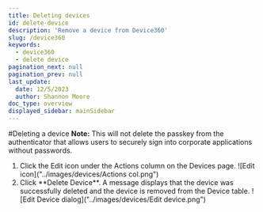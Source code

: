 ```yaml
---
title: Deleting devices
id: delete-device
description: 'Remove a device from Device360'
slug: /device360
keywords:
  - device360
  - delete device
pagination_next: null
pagination_prev: null
last_update:
  date: 12/5/2023
  author: Shannon Moore
doc_type: overview
displayed_sidebar: mainSidebar
---
```

#Deleting a device
**Note:** This will not delete the passkey from the authenticator that allows users to securely sign into corporate applications without passwords.
<ol>
 <li>Click the Edit icon under the Actions column on the Devices page.
![Edit icon]("../images/devices/Actions col.png")
</li>
<li> Click **Delete Device**. A message displays that the device was successfully deleted and the device is removed from the Device table.
![Edit Device dialog]("../images/devices/Edit device.png")
</li>
</ol>